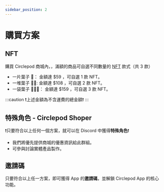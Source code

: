 ```yaml
---
sidebar_position: 2
---
```


# 購買方案

## NFT
購買 Circlepod 商城內，，滿額的商品可自選不同數量的 [NFT](/docs/community-event/christmas/nft) 款式（共 3 款）

- 一片葉子 🌱： 金額達 $59 ，可自選 1 款 NFT。
- 一堆葉子 🌱🌱: 金額達 $108 ，可自選 2 款 NFT。
- 一袋葉子 🌱🌱🌱： 金額達 $159 ，可自選 3 款 NFT。

:::caution
❗️上述金額為不含運費的總金額❗️
:::

## 特殊角色 - Circlepod Shoper
❗️只要符合以上任何一個方案，就可以在 Discord 中獲得**特殊角色**❗️

- 我們將優先提供商城的優惠資訊給此群組。
- 可參與討論實體產品製作。


## 邀請碼
只要符合以上任一方案，即可獲得 App 的**邀請碼**，並解鎖 Circlepod App 的核心功能。



